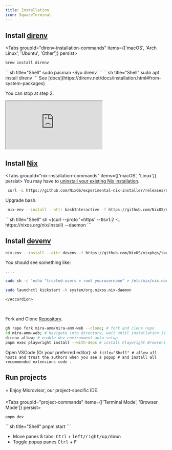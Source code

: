 ```yaml
---
title: Installation
icon: SquareTerminal
---
```



<div className='fd-steps [&_h2]:fd-step'>

## Install [direnv](https://direnv.net/docs/installation.html#from-system-packages)

<Tabs groupId="direnv-installation-commands" items={['macOS', 'Arch Linux', 'Ubuntu', 'Other']} persist>
  <Tab value="macOS">
   ```sh title="Shell"
   brew install direnv
   ```
</Tab>
  <Tab value="Arch Linux">
   ```sh title="Shell"
   sudo pacman -Syu direnv
   ```
  </Tab>
  <Tab value="Ubuntu">
   ```sh title="Shell"
   sudo apt install direnv
   ```
  </Tab>
  <Tab value="Other">
    See [docs](https://direnv.net/docs/installation.html#from-system-packages)
  </Tab>
</Tabs>

You can stop at step 2.

<iframe
title="devenv website"
className="mt-4 w-full h-[400px] rounded-lg"
src="https://devenv.sh/getting-started/#installation"
allowFullScreen>
</iframe>

## Install [Nix](https://nixos.org/)


<Tabs groupId="nix-installation-commands" items={['macOS', 'Linux']} persist>
  <Tab value="macOS">
    You may have to [uninstall your existing Nix installation](https://nix.dev/manual/nix/2.21/installation/uninstall).

   ```sh title="Shell"
    curl -L https://github.com/NixOS/experimental-nix-installer/releases/download/0.27.0/nix-installer.sh | sh -s -- install
   ```
   Upgrade bash.
   ```sh title="Shell"
    nix-env --install --attr bashInteractive -f https://github.com/NixOS/nixpkgs/tarball/nixpkgs-unstable
   ```
  </Tab>

  <Tab value="Linux">
   ```sh title="Shell"
    sh <(curl --proto '=https' --tlsv1.2 -L https://nixos.org/nix/install) --daemon
   ```
</Tab>
</Tabs>

## Install [devenv](https://devenv.sh)

```sh title="Shell
nix-env --install --attr devenv -f https://github.com/NixOS/nixpkgs/tarball/nixpkgs-unstable
```

<Accordions>
    <Accordion title="I'm getting a packages error">
    You should see something like:

```
....
```

```sh title="Shell"
sudo sh -c 'echo "trusted-users = root yourusername" > /etc/nix/nix.conf'
```

```sh title="Shell"
sudo launchctl kickstart -k system/org.nixos.nix-daemon
```
    </Accordion>
</Accordions>

<br/>

Fork and Clone [Repository](https://github.com/mira-amm/mira-amm-web).

```sh title="Terminal"
gh repo fork mira-amm/mira-amm-web --clone; # fork and clone repo
cd mira-amm-web; # Navigate into directory, wait until installation is complete
direnv allow; # enable dev environment auto-setup
pnpm exec playwright install --with-deps # install Playwright Browsers for E2E Testing
```

Open VSCode (Or your preferred editor):
          ```sh title="Shell"
          # allow all hosts and trust the authors when you see a popup
          # and install all recommended extensions
          code .
          ```

  ## Run projects

⭐ Enjoy Microvisor, our project-specific IDE.

<Tabs groupId="project-commands" items={['Terminal Mode', 'Browser Mode']} persist>
  <Tab value="Terminal Mode">
   ```sh title="Shell"
   pnpm dev
   ```
</Tab>
  <Tab value="Browser Mode">
   ```sh title="Shell"
   pnpm start
   ```
  </Tab>
</Tabs>

- Move panes & tabs: <kbd>Ctrl</kbd> + <kbd>left/right/up/down</kbd>
- Toggle popup panes <kbd>Ctrl</kbd> + <kbd>F</kbd>

</div>
